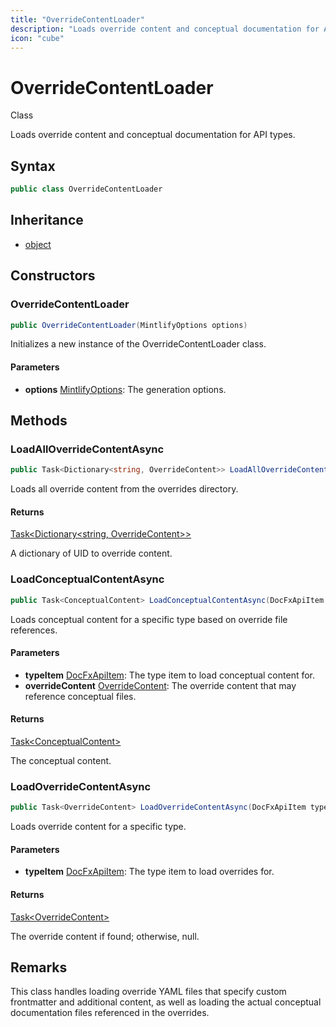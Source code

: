 ```yaml
---
title: "OverrideContentLoader"
description: "Loads override content and conceptual documentation for API types."
icon: "cube"
---
```


# OverrideContentLoader

<Badge variant="outline">Class</Badge>

Loads override content and conceptual documentation for API types.

## Syntax

```csharp
public class OverrideContentLoader
```

## Inheritance

- [object](https://learn.microsoft.com/dotnet/api/system.object)

## Constructors

### OverrideContentLoader

```csharp
public OverrideContentLoader(MintlifyOptions options)
```

Initializes a new instance of the OverrideContentLoader class.

#### Parameters

- **options** [MintlifyOptions](/api-reference/cloudnimble/easyaf/codegen/mintlify/mintlifyoptions): The generation options.


## Methods

### LoadAllOverrideContentAsync

```csharp
public Task<Dictionary<string, OverrideContent>> LoadAllOverrideContentAsync()
```

Loads all override content from the overrides directory.

#### Returns

[Task&lt;Dictionary&lt;string, OverrideContent&gt;&gt;](https://learn.microsoft.com/dotnet/api/system.threading.tasks.task-1)

A dictionary of UID to override content.

### LoadConceptualContentAsync

```csharp
public Task<ConceptualContent> LoadConceptualContentAsync(DocFxApiItem typeItem, OverrideContent overrideContent)
```

Loads conceptual content for a specific type based on override file references.

#### Parameters

- **typeItem** [DocFxApiItem](/api-reference/cloudnimble/easyaf/codegen/docfx/models/docfxapiitem): The type item to load conceptual content for.
- **overrideContent** [OverrideContent](/api-reference/cloudnimble/easyaf/codegen/docfx/models/overridecontent): The override content that may reference conceptual files.

#### Returns

[Task&lt;ConceptualContent&gt;](https://learn.microsoft.com/dotnet/api/system.threading.tasks.task-1)

The conceptual content.

### LoadOverrideContentAsync

```csharp
public Task<OverrideContent> LoadOverrideContentAsync(DocFxApiItem typeItem)
```

Loads override content for a specific type.

#### Parameters

- **typeItem** [DocFxApiItem](/api-reference/cloudnimble/easyaf/codegen/docfx/models/docfxapiitem): The type item to load overrides for.

#### Returns

[Task&lt;OverrideContent&gt;](https://learn.microsoft.com/dotnet/api/system.threading.tasks.task-1)

The override content if found; otherwise, null.


## Remarks

This class handles loading override YAML files that specify custom frontmatter and
additional content, as well as loading the actual conceptual documentation files
referenced in the overrides.

